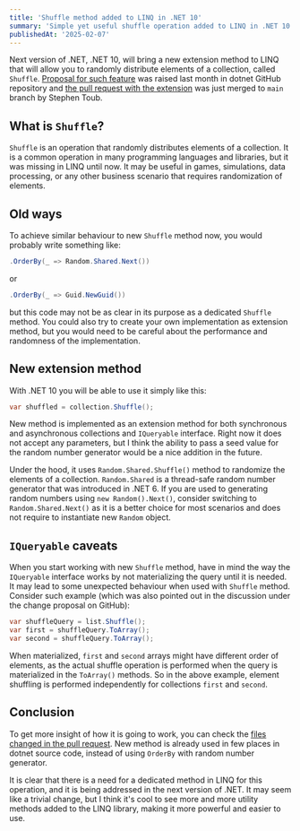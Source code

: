 ```yaml
---
title: 'Shuffle method added to LINQ in .NET 10'
summary: 'Simple yet useful shuffle operation added to LINQ in .NET 10.'
publishedAt: '2025-02-07'
---
```


Next version of .NET, .NET 10, will bring a new extension method to LINQ that will allow you to randomly distribute elements of a collection, called `Shuffle`. [Proposal for such feature](https://github.com/dotnet/runtime/issues/111221) was raised last month in dotnet GitHub repository and [the pull request with the extension](https://github.com/dotnet/runtime/pull/112173) was just merged to `main` branch by Stephen Toub.

## What is `Shuffle`?

`Shuffle` is an operation that randomly distributes elements of a collection. It is a common operation in many programming languages and libraries, but it was missing in LINQ until now. It may be useful in games, simulations, data processing, or any other business scenario that requires randomization of elements.

## Old ways

To achieve similar behaviour to new `Shuffle` method now, you would probably write something like: 
```csharp
.OrderBy(_ => Random.Shared.Next())
``` 
or 

```csharp
.OrderBy(_ => Guid.NewGuid())
```
but this code may not be as clear in its purpose as a dedicated `Shuffle` method. You could also try to create your own implementation as extension method, but you would need to be careful about the performance and randomness of the implementation.

## New extension method

With .NET 10 you will be able to use it simply like this:

```csharp
var shuffled = collection.Shuffle();
```

New method is implemented as an extension method for both synchronous and asynchronous collections and `IQueryable` interface. Right now it does not accept any parameters, but I think the ability to pass a seed value for the random number generator would be a nice addition in the future.

Under the hood, it uses `Random.Shared.Shuffle()` method to randomize the elements of a collection. `Random.Shared` is a thread-safe random number generator that was introduced in .NET 6. If you are used to generating random numbers using `new Random().Next()`, consider switching to `Random.Shared.Next()` as it is a better choice for most scenarios and does not require to instantiate new `Random` object.

## `IQueryable` caveats

When you start working with new `Shuffle` method, have in mind the way the `IQueryable` interface works by not materializing the query until it is needed. It may lead to some unexpected behaviour when used with `Shuffle` method. Consider such example (which was also pointed out in the discussion under the change proposal on GitHub):

```csharp
var shuffleQuery = list.Shuffle();
var first = shuffleQuery.ToArray();
var second = shuffleQuery.ToArray();
```

When materialized, `first` and `second` arrays might have different order of elements, as the actual shuffle operation is performed when the query is materialized in the `ToArray()` methods. So in the above example, element shuffling is performed independently for collections `first` and `second`.

## Conclusion

To get more insight of how it is going to work, you can check the [files changed in the pull request](https://github.com/dotnet/runtime/pull/112173/files). New method is already used in few places in dotnet source code, instead of using `OrderBy` with random number generator.

It is clear that there is a need for a dedicated method in LINQ for this operation, and it is being addressed in the next version of .NET. It may seem like a trivial change, but I think it's cool to see more and more utility methods added to the LINQ library, making it more powerful and easier to use.